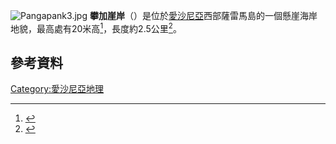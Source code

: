 [[File:Pangapank3.jpg|thumb]]
'''攀加崖岸'''（{{lang-et|Panga pank}}）是位於[[愛沙尼亞|愛沙尼亞]]西部薩雷馬島的一個懸崖海岸地貌，最高處有20米高<ref>{{Cite book|url=https://books.google.co.uk/books?id=qqBCT3H2afsC&pg=PA87&hl=zh-CN|publisher=Estonian Academy Publishers|date=1994|language=en|first=Estonian Academy|last=Publishers|title=Proceedings of the Estonian Academy of Sciences, Geology|pages=87|access-date=2021-09-25|archive-date=2021-09-25|archive-url=https://web.archive.org/web/20210925221121/https://books.google.co.uk/books?id=qqBCT3H2afsC&pg=PA87&hl=zh-CN|dead-url=no}}</ref>，長度約2.5公里<ref>{{Cite book|url=https://books.google.co.uk/books?id=rN3AayP4NmoC&pg=PA193|publisher=Estonian Academy Publishers|date=2005-09|language=en|first=Estonian Academy|last=Publishers|title=Proceedings of the Estonian Academy of Sciences, Biology and Ecology|pages=193|access-date=2021-09-25|archive-date=2021-09-25|archive-url=https://web.archive.org/web/20210925221123/https://books.google.co.uk/books?id=rN3AayP4NmoC&pg=PA193|dead-url=no}}</ref>。

==參考資料==
{{reflist}}

{{coord|58.570177|22.287998|type:landmark_region:EE|display=title}}

[[Category:愛沙尼亞地理|Category:愛沙尼亞地理]]
